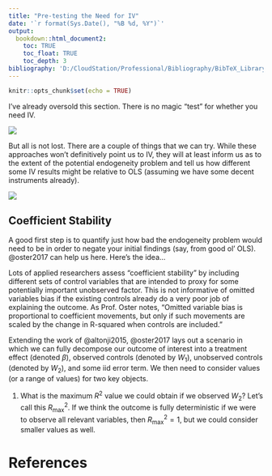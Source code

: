 ```yaml
---
title: "Pre-testing the Need for IV"
date: '`r format(Sys.Date(), "%B %d, %Y")`'
output: 
  bookdown::html_document2:
    toc: TRUE
    toc_float: TRUE
    toc_depth: 3
bibliography: 'D:/CloudStation/Professional/Bibliography/BibTeX_Library.bib'    
---
```


```r
knitr::opts_chunk$set(echo = TRUE)
```


I've already oversold this section. There is no magic "test" for whether you need IV.

![](https://media.giphy.com/media/oXB0K4oFw3fck/giphy.gif)

But all is not lost. There are a couple of things that we can try. While these approaches won't definitively point us to IV, they will at least inform us as to the extent of the potential endogeneity problem and tell us how different some IV results might be relative to OLS (assuming we have some decent instruments already).

![](https://media.giphy.com/media/ZExucn4EDMUtX0p9dt/giphy.gif)


## Coefficient Stability 

A good first step is to quantify just how bad the endogeneity problem would need to be in order to negate your initial findings (say, from good ol' OLS). @oster2017 can help us here. Here's the idea...

Lots of applied researchers assess "coefficient stability" by including different sets of control variables that are intended to proxy for some potentially important unobserved factor. This is not informative of omitted variables bias if the existing controls already do a very poor job of explaining the outcome. As Prof. Oster notes, "Omitted variable bias is proportional to coefficient movements, but only if such movements are scaled by the change in R-squared when controls are included."

Extending the work of @altonji2015, @oster2017 lays out a scenario in which we can fully decompose our outcome of interest into a treatment effect (denoted $\beta$), observed controls (denoted by $W_{1}$), unobserved controls (denoted by $W_{2}$), and some iid error term. We then need to consider values (or a range of values) for two key objects. 

1. What is the maximum $R^2$ value we could obtain if we observed $W_{2}$? Let's call this $R_{\text{max}}^{2}$. If we think the outcome is fully deterministic if we were to observe all relevant variables, then $R_{\text{max}}^{2}=1$, but we could consider smaller values as well. 

# References